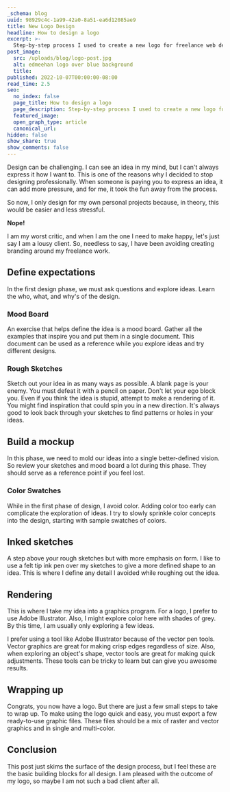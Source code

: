 ```yaml
---
_schema: blog
uuid: 98929c4c-1a99-42a0-8a51-ea6d12085ae9
title: New Logo Design
headline: How to design a logo
excerpt: >-
  Step-by-step process I used to create a new logo for freelance web development business.
post_image:
  src: /uploads/blog/logo-post.jpg
  alt: edmeehan logo over blue background
  title:
published: 2022-10-07T00:00:00-08:00
read_time: 2.5
seo:
  no_index: false
  page_title: How to design a logo
  page_description: Step-by-step process I used to create a new logo for freelance web development business.
  featured_image:
  open_graph_type: article
  canonical_url:
hidden: false
show_share: true
show_comments: false
---
```


Design can be challenging. I can see an idea in my mind, but I can't always express it how I want to. This is one of the reasons why I decided to stop designing professionally. When someone is paying you to express an idea, it can add more pressure, and for me, it took the fun away from the process.

So now, I only design for my own personal projects because, in theory, this would be easier and less stressful.

**Nope!**

I am my worst critic, and when I am the one I need to make happy, let's just say I am a lousy client. So, needless to say, I have been avoiding creating branding around my freelance work.

## Define expectations

In the first design phase, we must ask questions and explore ideas. Learn the who, what, and why's of the design.

### Mood Board

An exercise that helps define the idea is a mood board. Gather all the examples that inspire you and put them in a single document. This document can be used as a reference while you explore ideas and try different designs.

<SnipImage caption="A collection of logos I found that matched the style I was looking for." src="/uploads/blog/logo-insperation.png" width={1600} height={560} jumbo={false} />

### Rough Sketches

Sketch out your idea in as many ways as possible. A blank page is your enemy. You must defeat it with a pencil on paper. Don't let your ego block you. Even if you think the idea is stupid, attempt to make a rendering of it. You might find inspiration that could spin you in a new direction. It's always good to look back through your sketches to find patterns or holes in your ideas.

<SnipImage caption="Sketches showing the evolution of the logo idea." src="/uploads/blog/logo-sketches.png" width={1600} height={560} jumbo={false} />

## Build a mockup

In this phase, we need to mold our ideas into a single better-defined vision. So review your sketches and mood board a lot during this phase. They should serve as a reference point if you feel lost.

### Color Swatches

While in the first phase of design, I avoid color. Adding color too early can complicate the exploration of ideas. I try to slowly sprinkle color concepts into the design, starting with sample swatches of colors.

<SnipImage caption="Color swatches for logo design." src="/uploads/blog/logo-color-swatches.png" width={1600} height={560} jumbo={false} />

## Inked sketches

A step above your rough sketches but with more emphasis on form. I like to use a felt tip ink pen over my sketches to give a more defined shape to an idea. This is where I define any detail I avoided while roughing out the idea.

<SnipImage caption="Sketches with ink for detail." src="/uploads/blog/logo-sketches-ink.png" width={1600} height={560} jumbo={false} />

## Rendering

This is where I take my idea into a graphics program. For a logo, I prefer to use Adobe Illustrator. Also, I might explore color here with shades of grey. By this time, I am usually only exploring a few ideas.

<SnipImage caption="Exploring the shape of the letter E." src="/uploads/blog/logo-draft-render.png" width={1600} height={560} jumbo={false} />

I prefer using a tool like Adobe Illustrator because of the vector pen tools. Vector graphics are great for making crisp edges regardless of size. Also, when exploring an object's shape, vector tools are great for making quick adjustments. These tools can be tricky to learn but can give you awesome results.

<SnipImage caption="Adding color detail to the final logo shape." src="/uploads/blog/logo-color-options.png" width={1600} height={560} jumbo={false} />

## Wrapping up

Congrats, you now have a logo. But there are just a few small steps to take to wrap up. To make using the logo quick and easy, you must export a few ready-to-use graphic files. These files should be a mix of raster and vector graphics and in single and multi-color.

<SnipImage caption="Final logo design!" src="/uploads/blog/logo-edmeehan.png" width={1600} height={1000} jumbo={false} />

## Conclusion

This post just skims the surface of the design process, but I feel these are the basic building blocks for all design. I am pleased with the outcome of my logo, so maybe I am not such a bad client after all.